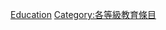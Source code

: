 {{Emptycat}}
{{Articles by Quality|topic=教育|project=教育|format=toc}}

[[Category:乙级条目|Education]]
[[Category:各等級教育條目‎|Category:各等級教育條目‎]]